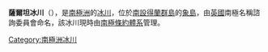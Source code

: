 '''薩爾坦冰川'''（{{lang-en|Sultan Glacier}}），是[[南極洲|南極洲]]的[[冰川|冰川]]，位於[[南設得蘭群島|南設得蘭群島]]的[[象島_(南極洲)|象島]]，由[[英國|英國]]南極名稱諮詢委員會命名，該冰川現時由[[南極條約體系|南極條約體系]]管理。

{{coord|61|8|S|55|21|W|display=title}}

{{Antarctica-geo-stub}}
[[Category:南極洲冰川|Category:南極洲冰川]]